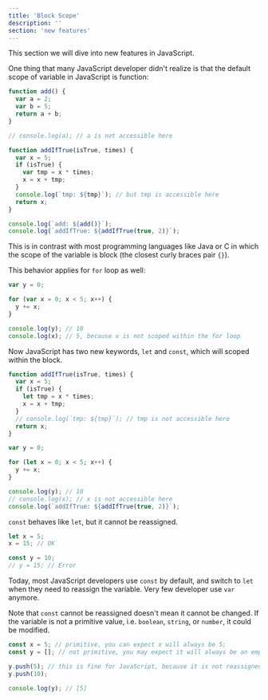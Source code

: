 ```yaml
---
title: 'Block Scope'
description: ''
section: 'new features'
---
```


This section we will dive into new features in JavaScript.

One thing that many JavaScript developer didn't realize is that the default scope of variable in JavaScript is function:

```js live
function add() {
  var a = 2;
  var b = 5;
  return a + b;
}

// console.log(a); // a is not accessible here

function addIfTrue(isTrue, times) {
  var x = 5;
  if (isTrue) {
    var tmp = x * times;
    x = x + tmp;
  }
  console.log(`tmp: ${tmp}`); // but tmp is accessible here
  return x;
}

console.log(`add: ${add()}`);
console.log(`addIfTrue: ${addIfTrue(true, 2)}`);
```

This is in contrast with most programming languages like Java or C in which the scope of the variable is block (the closest curly braces pair `{}`).

This behavior applies for `for` loop as well:

```js live
var y = 0;

for (var x = 0; x < 5; x++) {
  y += x;
}

console.log(y); // 10
console.log(x); // 5, because x is not scoped within the for loop
```

Now JavaScript has two new keywords, `let` and `const`, which will scoped within the block.

```js live
function addIfTrue(isTrue, times) {
  var x = 5;
  if (isTrue) {
    let tmp = x * times;
    x = x + tmp;
  }
  // console.log(`tmp: ${tmp}`); // tmp is not accessible here
  return x;
}

var y = 0;

for (let x = 0; x < 5; x++) {
  y += x;
}

console.log(y); // 10
// console.log(x); // x is not accessible here
console.log(`addIfTrue: ${addIfTrue(true, 2)}`);
```

`const` behaves like `let`, but it cannot be reassigned.

```js live
let x = 5;
x = 15; // OK

const y = 10;
// y = 15; // Error
```

Today, most JavaScript developers use `const` by default, and switch to `let` when they need to reassign the variable. Very few developer use `var` anymore.

Note that `const` cannot be reassigned doesn't mean it cannot be changed. If the variable is not a primitive value, i.e. `boolean`, `string`, or `number`, it could be modified.

```js live
const x = 5; // primitive, you can expect x will always be 5;
const y = []; // not primitive, you may expect it will always be an empty array

y.push(5); // this is fine for JavaScript, because it is not reassigned
y.push(10);

console.log(y); // [5]
```
